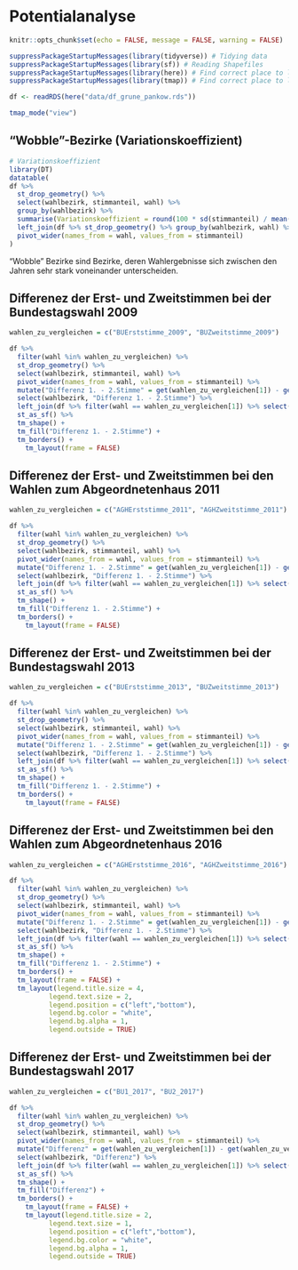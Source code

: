 # Potentialanalyse

```r
knitr::opts_chunk$set(echo = FALSE, message = FALSE, warning = FALSE)

suppressPackageStartupMessages(library(tidyverse)) # Tidying data
suppressPackageStartupMessages(library(sf)) # Reading Shapefiles
suppressPackageStartupMessages(library(here)) # Find correct place to load 
suppressPackageStartupMessages(library(tmap)) # Find correct place to load 

df <- readRDS(here("data/df_grune_pankow.rds"))

tmap_mode("view")

```

## "Wobble"-Bezirke (Variationskoeffizient)
```r
# Variationskoeffizient
library(DT)
datatable(
df %>% 
  st_drop_geometry() %>% 
  select(wahlbezirk, stimmanteil, wahl) %>% 
  group_by(wahlbezirk) %>% 
  summarise(Variationskoeffizient = round(100 * sd(stimmanteil) / mean(stimmanteil),2)) %>% 
  left_join(df %>% st_drop_geometry() %>% group_by(wahlbezirk, wahl) %>% summarise(stimmanteil)) %>% 
  pivot_wider(names_from = wahl, values_from = stimmanteil)
)
```
"Wobble" Bezirke sind Bezirke, deren Wahlergebnisse sich zwischen den Jahren sehr stark voneinander unterscheiden. 

## Differenez der Erst- und Zweitstimmen bei der Bundestagswahl 2009
```r
wahlen_zu_vergleichen = c("BUErststimme_2009", "BUZweitstimme_2009")

df %>% 
  filter(wahl %in% wahlen_zu_vergleichen) %>% 
  st_drop_geometry() %>% 
  select(wahlbezirk, stimmanteil, wahl) %>% 
  pivot_wider(names_from = wahl, values_from = stimmanteil) %>% 
  mutate("Differenz 1. - 2.Stimme" = get(wahlen_zu_vergleichen[1]) - get(wahlen_zu_vergleichen[2])) %>% 
  select(wahlbezirk, "Differenz 1. - 2.Stimme") %>% 
  left_join(df %>% filter(wahl == wahlen_zu_vergleichen[1]) %>% select(wahlbezirk)) %>% 
  st_as_sf() %>% 
  tm_shape() +
  tm_fill("Differenz 1. - 2.Stimme") +
  tm_borders() +
    tm_layout(frame = FALSE) 
```


## Differenez der Erst- und Zweitstimmen bei den Wahlen zum Abgeordnetenhaus 2011
```r
wahlen_zu_vergleichen = c("AGHErststimme_2011", "AGHZweitstimme_2011")

df %>% 
  filter(wahl %in% wahlen_zu_vergleichen) %>% 
  st_drop_geometry() %>% 
  select(wahlbezirk, stimmanteil, wahl) %>% 
  pivot_wider(names_from = wahl, values_from = stimmanteil) %>% 
  mutate("Differenz 1. - 2.Stimme" = get(wahlen_zu_vergleichen[1]) - get(wahlen_zu_vergleichen[2])) %>% 
  select(wahlbezirk, "Differenz 1. - 2.Stimme") %>% 
  left_join(df %>% filter(wahl == wahlen_zu_vergleichen[1]) %>% select(wahlbezirk)) %>% 
  st_as_sf() %>% 
  tm_shape() +
  tm_fill("Differenz 1. - 2.Stimme") +
  tm_borders() +
    tm_layout(frame = FALSE) 
```


## Differenez der Erst- und Zweitstimmen bei der Bundestagswahl 2013
```r
wahlen_zu_vergleichen = c("BUErststimme_2013", "BUZweitstimme_2013")

df %>% 
  filter(wahl %in% wahlen_zu_vergleichen) %>% 
  st_drop_geometry() %>% 
  select(wahlbezirk, stimmanteil, wahl) %>% 
  pivot_wider(names_from = wahl, values_from = stimmanteil) %>% 
  mutate("Differenz 1. - 2.Stimme" = get(wahlen_zu_vergleichen[1]) - get(wahlen_zu_vergleichen[2])) %>% 
  select(wahlbezirk, "Differenz 1. - 2.Stimme") %>% 
  left_join(df %>% filter(wahl == wahlen_zu_vergleichen[1]) %>% select(wahlbezirk)) %>% 
  st_as_sf() %>% 
  tm_shape() +
  tm_fill("Differenz 1. - 2.Stimme") +
  tm_borders() +
    tm_layout(frame = FALSE) 
```

## Differenez der Erst- und Zweitstimmen bei den Wahlen zum Abgeordnetenhaus 2016
```r
wahlen_zu_vergleichen = c("AGHErststimme_2016", "AGHZweitstimme_2016")

df %>% 
  filter(wahl %in% wahlen_zu_vergleichen) %>% 
  st_drop_geometry() %>% 
  select(wahlbezirk, stimmanteil, wahl) %>% 
  pivot_wider(names_from = wahl, values_from = stimmanteil) %>% 
  mutate("Differenz 1. - 2.Stimme" = get(wahlen_zu_vergleichen[1]) - get(wahlen_zu_vergleichen[2])) %>% 
  select(wahlbezirk, "Differenz 1. - 2.Stimme") %>% 
  left_join(df %>% filter(wahl == wahlen_zu_vergleichen[1]) %>% select(wahlbezirk)) %>% 
  st_as_sf() %>% 
  tm_shape() +
  tm_fill("Differenz 1. - 2.Stimme") +
  tm_borders() +
  tm_layout(frame = FALSE) +
  tm_layout(legend.title.size = 4,
          legend.text.size = 2,
          legend.position = c("left","bottom"),
          legend.bg.color = "white",
          legend.bg.alpha = 1,
          legend.outside = TRUE)
```



## Differenez der Erst- und Zweitstimmen bei der Bundestagswahl 2017
```r
wahlen_zu_vergleichen = c("BU1_2017", "BU2_2017")

df %>% 
  filter(wahl %in% wahlen_zu_vergleichen) %>% 
  st_drop_geometry() %>% 
  select(wahlbezirk, stimmanteil, wahl) %>% 
  pivot_wider(names_from = wahl, values_from = stimmanteil) %>% 
  mutate("Differenz" = get(wahlen_zu_vergleichen[1]) - get(wahlen_zu_vergleichen[2])) %>% 
  select(wahlbezirk, "Differenz") %>% 
  left_join(df %>% filter(wahl == wahlen_zu_vergleichen[1]) %>% select(wahlbezirk)) %>% 
  st_as_sf() %>% 
  tm_shape() +
  tm_fill("Differenz") +
  tm_borders() +
    tm_layout(frame = FALSE) +
    tm_layout(legend.title.size = 2,
          legend.text.size = 1,
          legend.position = c("left","bottom"),
          legend.bg.color = "white",
          legend.bg.alpha = 1,
          legend.outside = TRUE)
```
